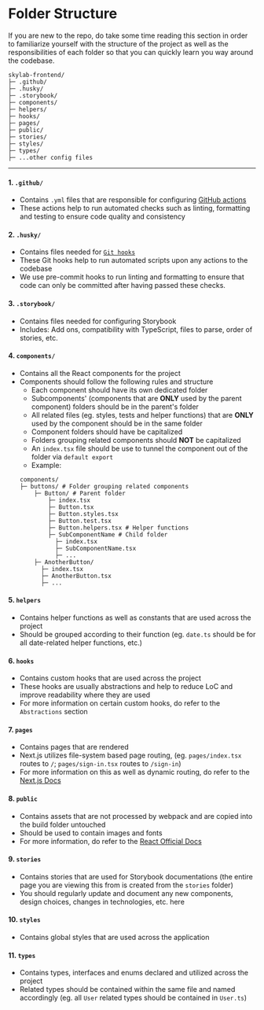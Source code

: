 
<Meta title="Documentation/Folder Structure" />

# Folder Structure

If you are new to the repo, do take some time reading this section in order to familiarize yourself with the structure of the project as well as the responsibilities of each folder so that you can quickly learn you way around the codebase.

```
skylab-frontend/
├─ .github/
├─ .husky/
├─ .storybook/
├─ components/
├─ helpers/
├─ hooks/
├─ pages/
├─ public/
├─ stories/
├─ styles/
├─ types/
├─ ...other config files
```

---

#### 1. `.github/`

- Contains `.yml` files that are responsible for configuring [GitHub actions](https://github.com/features/actions)
- These actions help to run automated checks such as linting, formatting and testing to ensure code quality and consistency

#### 2. `.husky/`

- Contains files needed for [`Git hooks`](https://www.npmjs.com/package/husky)
- These Git hooks help to run automated scripts upon any actions to the codebase
- We use pre-commit hooks to run linting and formatting to ensure that code can only be committed after having passed these checks.

#### 3. `.storybook/`

- Contains files needed for configuring Storybook
- Includes: Add ons, compatibility with TypeScript, files to parse, order of stories, etc.

#### 4. `components/`

- Contains all the React components for the project
- Components should follow the following rules and structure
  - Each component should have its own dedicated folder
  - Subcomponents' (components that are **ONLY** used by the parent component) folders should be in the parent's folder
  - All related files (eg. styles, tests and helper functions) that are **ONLY** used by the component should be in the same folder
  - Component folders should have be capitalized
  - Folders grouping related components should **NOT** be capitalized
  - An `index.tsx` file should be use to tunnel the component out of the folder via `default export`
  - Example:
  ```
  components/
  ├─ buttons/ # Folder grouping related components
      ├─ Button/ # Parent folder
          ├─ index.tsx
          ├─ Button.tsx
          ├─ Button.styles.tsx
          ├─ Button.test.tsx
          ├─ Button.helpers.tsx # Helper functions
          ├─ SubComponentName # Child folder
            ├─ index.tsx
            ├─ SubComponentName.tsx
            ├─ ...
      ├─ AnotherButton/
        ├─ index.tsx
        ├─ AnotherButton.tsx
        ├─ ...
  ```

#### 5. `helpers`

- Contains helper functions as well as constants that are used across the project
- Should be grouped according to their function (eg. `date.ts` should be for all date-related helper functions, etc.)

#### 6. `hooks`

- Contains custom hooks that are used across the project
- These hooks are usually abstractions and help to reduce LoC and improve readability where they are used
- For more information on certain custom hooks, do refer to the `Abstractions` section

#### 7. `pages`

- Contains pages that are rendered
- Next.js utilizes file-system based page routing, (eg. `pages/index.tsx` routes to `/`; `pages/sign-in.tsx` routes to `/sign-in`)
- For more information on this as well as dynamic routing, do refer to the [Next.js Docs](https://nextjs.org/docs/routing/introduction)

#### 8. `public`

- Contains assets that are not processed by webpack and are copied into the build folder untouched
- Should be used to contain images and fonts
- For more information, do refer to the [React Official Docs](https://create-react-app.dev/docs/using-the-public-folder/)

#### 9. `stories`

- Contains stories that are used for Storybook documentations (the entire page you are viewing this from is created from the `stories` folder)
- You should regularly update and document any new components, design choices, changes in technologies, etc. here

#### 10. `styles`

- Contains global styles that are used across the application

#### 11. `types`

- Contains types, interfaces and enums declared and utilized across the project
- Related types should be contained within the same file and named accordingly (eg. all `User` related types should be contained in `User.ts`)
